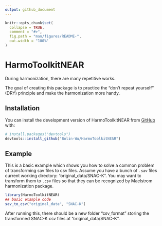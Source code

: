 ```yaml
---
output: github_document
---
```


<!-- README.md is generated from README.Rmd. Please edit that file -->

```r
knitr::opts_chunk$set(
  collapse = TRUE,
  comment = "#>",
  fig.path = "man/figures/README-",
  out.width = "100%"
)
```

# HarmoToolkitNEAR

<!-- badges: start -->
<!-- badges: end -->

During harmonization, there are many repetitive works.    

The goal of creating this package is to practice the "don't repeat yourself" (DRY) principle and make the harmonization more handy.

## Installation

You can install the development version of HarmoToolkitNEAR from [GitHub](https://github.com/) with:

``` r
# install.packages("devtools")
devtools::install_github("Bolin-Wu/HarmoToolkitNEAR")
```

## Example

This is a basic example which shows you how to solve a common problem of transforming sav files to csv files. Assume you have a bunch of `.sav` files current working directory: "original_data/SNAC-K". You may want to transform them to `.csv` files so that they can be recognized by Maelstrom harmonization package.

```r
library(HarmoToolkitNEAR)
## basic example code
sav_to_csv("original_data", "SNAC-K")
```

After running this, there should be a new folder "csv_format" storing the transformed SNAC-K csv files at "original_data/SNAC-K".


